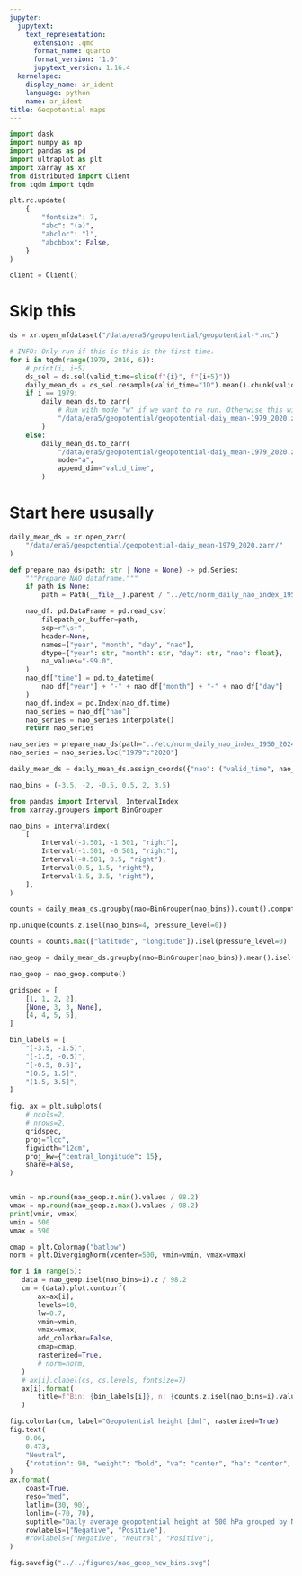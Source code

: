 ```yaml
---
jupyter:
  jupytext:
    text_representation:
      extension: .qmd
      format_name: quarto
      format_version: '1.0'
      jupytext_version: 1.16.4
  kernelspec:
    display_name: ar_ident
    language: python
    name: ar_ident
title: Geopotential maps
---
```


```python
import dask
import numpy as np
import pandas as pd
import ultraplot as plt
import xarray as xr
from distributed import Client
from tqdm import tqdm
```

```python
plt.rc.update(
    {
        "fontsize": 7,
        "abc": "(a)",
        "abcloc": "l",
        "abcbbox": False,
    }
)
```

```python
client = Client()
```

# Skip this

```python
ds = xr.open_mfdataset("/data/era5/geopotential/geopotential-*.nc")
```

```python
# INFO: Only run if this is this is the first time.
for i in tqdm(range(1979, 2016, 6)):
    # print(i, i+5)
    ds_sel = ds.sel(valid_time=slice(f"{i}", f"{i+5}"))
    daily_mean_ds = ds_sel.resample(valid_time="1D").mean().chunk(valid_time=2192)
    if i == 1979:
        daily_mean_ds.to_zarr(
            # Run with mode "w" if we want to re run. Otherwise this will throw an error.
            "/data/era5/geopotential/geopotential-daiy_mean-1979_2020.zarr/",  # mode="w"
        )
    else:
        daily_mean_ds.to_zarr(
            "/data/era5/geopotential/geopotential-daiy_mean-1979_2020.zarr/",
            mode="a",
            append_dim="valid_time",
        )
```

# Start here ususally

```python
daily_mean_ds = xr.open_zarr(
    "/data/era5/geopotential/geopotential-daiy_mean-1979_2020.zarr/"
)
```

```python
def prepare_nao_ds(path: str | None = None) -> pd.Series:
    """Prepare NAO dataframe."""
    if path is None:
        path = Path(__file__).parent / "../etc/norm_daily_nao_index_1950_2024.txt"

    nao_df: pd.DataFrame = pd.read_csv(
        filepath_or_buffer=path,
        sep=r"\s+",
        header=None,
        names=["year", "month", "day", "nao"],
        dtype={"year": str, "month": str, "day": str, "nao": float},
        na_values="-99.0",
    )
    nao_df["time"] = pd.to_datetime(
        nao_df["year"] + "-" + nao_df["month"] + "-" + nao_df["day"]
    )
    nao_df.index = pd.Index(nao_df.time)
    nao_series = nao_df["nao"]
    nao_series = nao_series.interpolate()
    return nao_series
```

```python
nao_series = prepare_nao_ds(path="../etc/norm_daily_nao_index_1950_2024.txt")
nao_series = nao_series.loc["1979":"2020"]
```

```python
daily_mean_ds = daily_mean_ds.assign_coords({"nao": ("valid_time", nao_series)})
```

```python
nao_bins = (-3.5, -2, -0.5, 0.5, 2, 3.5)
```

```python
from pandas import Interval, IntervalIndex
from xarray.groupers import BinGrouper
```

```python
nao_bins = IntervalIndex(
    [
        Interval(-3.501, -1.501, "right"),
        Interval(-1.501, -0.501, "right"),
        Interval(-0.501, 0.5, "right"),
        Interval(0.5, 1.5, "right"),
        Interval(1.5, 3.5, "right"),
    ],
)
```

```python
counts = daily_mean_ds.groupby(nao=BinGrouper(nao_bins)).count().compute()
```

```python
np.unique(counts.z.isel(nao_bins=4, pressure_level=0))
```

```python
counts = counts.max(["latitude", "longitude"]).isel(pressure_level=0)
```

```python
nao_geop = daily_mean_ds.groupby(nao=BinGrouper(nao_bins)).mean().isel(pressure_level=0)
```

```python
nao_geop = nao_geop.compute()
```

```python
gridspec = [
    [1, 1, 2, 2],
    [None, 3, 3, None],
    [4, 4, 5, 5],
]

bin_labels = [
    "[-3.5, -1.5)",
    "[-1.5, -0.5)",
    "[-0.5, 0.5]",
    "(0.5, 1.5]",
    "(1.5, 3.5]",
]

fig, ax = plt.subplots(
    # ncols=2,
    # nrows=2,
    gridspec,
    proj="lcc",
    figwidth="12cm",
    proj_kw={"central_longitude": 15},
    share=False,
)


vmin = np.round(nao_geop.z.min().values / 98.2)
vmax = np.round(nao_geop.z.max().values / 98.2)
print(vmin, vmax)
vmin = 500
vmax = 590

cmap = plt.Colormap("batlow")
norm = plt.DivergingNorm(vcenter=500, vmin=vmin, vmax=vmax)

for i in range(5):
   data = nao_geop.isel(nao_bins=i).z / 98.2
   cm = (data).plot.contourf(
       ax=ax[i],
       levels=10,
       lw=0.7,
       vmin=vmin,
       vmax=vmax,
       add_colorbar=False,
       cmap=cmap,
       rasterized=True,
       # norm=norm,
   )
   # ax[i].clabel(cs, cs.levels, fontsize=7)
   ax[i].format(
       title=f"Bin: {bin_labels[i]}, n: {counts.z.isel(nao_bins=i).values:.0f}",
   )

fig.colorbar(cm, label="Geopotential height [dm]", rasterized=True)
fig.text(
    0.06,
    0.473,
    "Neutral",
    {"rotation": 90, "weight": "bold", "va": "center", "ha": "center", "color": "black"},
)
ax.format(
    coast=True,
    reso="med",
    latlim=(30, 90),
    lonlim=(-70, 70),
    suptitle="Daily average geopotential height at 500 hPa grouped by NAO-phase",
    rowlabels=["Negative", "Positive"],
    #rowlabels=["Negative", "Neutral", "Positive"],
)
```

```python
fig.savefig("../../figures/nao_geop_new_bins.svg")
```
